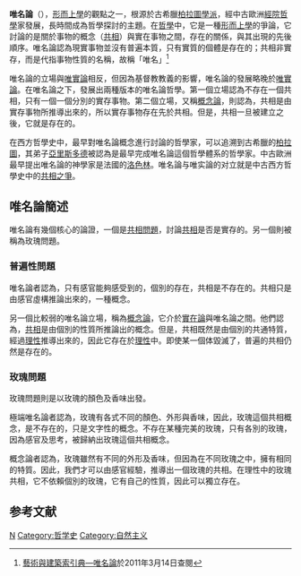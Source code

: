 '''唯名論'''（{{lang-en|Nominalism}}），[[形而上學|形而上學]]的觀點之一，根源於古希臘[[柏拉圖學派|柏拉圖學派]]，經中古歐洲[[經院哲學|經院哲學]]家發展，長時間成為哲學探討的主題。在[[哲學|哲學]]中，它是一種[[形而上學|形而上學]]的爭論，它討論的是關於事物的概念（[[共相|共相]]）與實在事物之間，存在的關係，與其出現的先後順序。唯名論認為現實事物並沒有普遍本質，只有實質的個體是存在的；共相非實存，而是代指事物性質的名稱，故稱「唯名」<ref>[http://db1x.sinica.edu.tw/caat/caat_rptcaatc.php?_op=?SUBJECT_ID:300070544 藝術與建築索引典—唯名論]{{dead link|date=2017年12月 |bot=InternetArchiveBot |fix-attempted=yes }}於2011年3月14日查閱</ref>

唯名論的立場與[[唯實論|唯實論]]相反，但因為基督教教義的影響，唯名論的發展略晚於[[唯實論|唯實論]]。在唯名論之下，發展出兩種版本的唯名論哲學。第一個立場認為不存在一個共相，只有一個一個分別的實存事物。第二個立場，又稱[[概念論|概念論]]，則認為，共相是由實存事物所推導出來的，所以實存事物存在先於共相。但是，共相一旦被建立之後，它就是存在的。

在西方哲學史中，最早對唯名論概念進行討論的哲學家，可以追溯到古希臘的[[柏拉圖|柏拉圖]]，其弟子[[亞里斯多德|亞里斯多德]]被認為是最早完成唯名論這個哲學體系的哲學家。中古歐洲最早提出唯名論的神學家是法國的[[洛色林|洛色林]]。唯名論与唯实論的对立就是中古西方哲學史中的[[共相之爭|共相之爭]]。

==唯名論簡述==
唯名論有幾個核心的論證，一個是[[共相問題|共相問題]]，討論[[共相|共相]]是否是實存的。另一個則被稱為玫瑰問題。

===普遍性問題===
{{see also|共相問題}}
唯名論者認為，只有感官能夠感受到的，個別的存在，共相是不存在的。共相只是由感官虛構推論出來的，一種概念。

另一個比較弱的唯名論立場，稱為[[概念論|概念論]]，它介於[[實在論|實在論]]與唯名論之間。他們認為，[[共相|共相]]是由個別的性質所推論出的概念。但是，共相既然是由個別的共通特質，經過[[理性|理性]]推導出來的，因此它存在於[[理性|理性]]中。即使某一個体毀滅了，普遍的共相仍然是存在的。

===玫瑰問題===
玫瑰問題則是以玫瑰的顏色及香味出發。

極端唯名論者認為，玫瑰有各式不同的顏色、外形與香味，因此，玫瑰這個共相概念，是不存在的，只是文字性的概念。不存在某種完美的玫瑰，只有各別的玫瑰，因為感官及思考，被歸納出玫瑰這個共相概念。

概念論者認為，玫瑰雖然有不同的外形及香味，但因為在不同玫瑰之中，擁有相同的特質。因此，我們才可以由感官經驗，推導出一個玫瑰的共相。在理性中的玫瑰共相，它不依賴個別的玫瑰，它有自己的性質，因此可以獨立存在。

==参考文献==
{{reflist}}
{{Authority control}}
[[Category:经院哲学|N]]
[[Category:哲学史|Category:哲学史]]
[[Category:自然主义|Category:自然主义]]